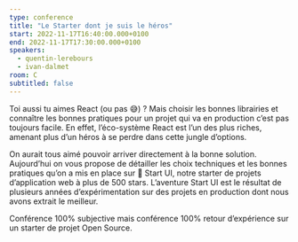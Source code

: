 ```yaml
---
type: conference
title: "Le Starter dont je suis le héros"
start: 2022-11-17T16:40:00.000+0100
end: 2022-11-17T17:30:00.000+0100
speakers:
  - quentin-lerebours
  - ivan-dalmet
room: C
subtitled: false
---
```


Toi aussi tu aimes React (ou pas 😅) ? Mais choisir les bonnes librairies et
connaître les bonnes pratiques pour un projet qui va en production c’est pas
toujours facile. En effet, l’éco-système React est l’un des plus riches, amenant
plus d’un héros à se perdre dans cette jungle d’options.

On aurait tous aimé pouvoir arriver directement à la bonne solution. Aujourd’hui
on vous propose de détailler les choix techniques et les bonnes pratiques qu’on
a mis en place sur 🚀 Start UI, notre starter de projets d’application web à
plus de 500 stars. L’aventure Start UI est le résultat de plusieurs années
d’expérimentation sur des projets en production dont nous avons extrait le
meilleur.

Conférence 100% subjective mais conférence 100% retour d’expérience sur un
starter de projet Open Source.
